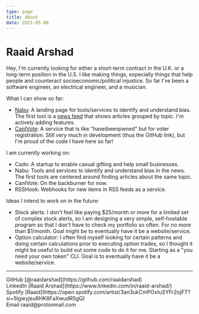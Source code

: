 ```yaml
---
type: page
title: About
date: 2021-05-06
---
```


# Raaid Arshad

Hey, I'm currently looking for either a short-term contract in the U.K. or a long-term position in the U.S. I like making things, especially things that help people and counteract socioeconomic/political injustice. So far I've been a software engineer, an electrical engineer, and a musician.


What I can show so far:
- [Nabu](https://nabu.news): A landing page for tools/services to identify and understand bias. The first tool is a [news feed](https://nabu.news/latest) that shows articles grouped by topic. I'm actively adding features.
- [CanIVote](https://github.com/canivote): A service that is like "haveibeenpwned" but for voter registration. Still very much in development (thus the GitHub link), but I'm proud of the code I have here so far!

I am currently working on:
- Cado: A startup to enable casual gifting and help small businesses.
- Nabu: Tools and services to identify and understand bias in the news. The first tools are centered around finding articles about the same topic.
- CanIVote: On the backburner for now.
- RSSHook: Webhooks for new items in RSS feeds as a service.

Ideas I intend to work on in the future:
- Stock alerts: I don't feel like paying $25/month or more for a limited set of complex stock alerts, so I am designing a very simple, self-hostable program so that I don't have to check my portfolio so often. For no more than $1/month. Goal might be to eventually have it be a website/service.
- Option calculator: I often find myself looking for certain patterns and doing certain calculations prior to executing option trades, so I thought it might be useful to build out some code to do it for me. Starting as a "you need your own token" CLI. Goal is to eventually have it be a website/service.


---

<div>
  GitHub [@raaidarshad](https://github.com/raaidarshad)
  <br />
  LinkedIn [Raaid Arshad](https://www.linkedin.com/in/raaid-arshad/)
  <br />
  Spotify [Raaid](https://open.spotify.com/artist/3an3ukCmPOxtuSYFr2ojFT?si=5lgwyjeuRHK8FaXwudR5gQ)
  <br />
  Email raaid@protonmail.com
</div>
